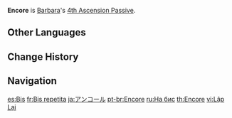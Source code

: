 {{Talent Infobox
|image         = Talent Encore.png
|character     = Barbara
|type          = 4th Ascension Passive
|info          = When your active character gains an Elemental Orb/Particle, the duration of the Melody Loop of '''[[Let the Show Begin♪]]''' is extended by 1s.<br />The maximum extension is 5s.
|utility1      = Duration Increase
}}
'''Encore''' is [[Barbara]]'s [[4th Ascension Passive]].

==Other Languages==
{{Other Languages
|en      = Encore
|zhs     = 安可
|zhs_rm  = Ānkě
|zht     = 安可
|zht_rm  = Ānkě
|zh_tl   = Encore
|ja      = アンコール
|ja_rm   = Ankooru
|ja_tl   = Encore
|ko      = 앵콜
|ko_rm   = Aengkol
|ko_tl   = Encore
|es      = Bis
|es_tl   = Encore
|fr      = Bis repetita
|fr_tl   = Encore
|ru      = На бис
|ru_tl   = Encore
|th      = Encore
|vi      = Lập Lại
|vi_tl   = Repeat
|de      = Encore
|id      = Encore
|pt      = Encore
|tr      = Bis
|tr_tl   = 
|it      = Bis!
|it_tl   = Encore!
}}

==Change History==
{{Change History|1.0}}
{{clr}}

==Navigation==
{{Talent Navbox|Barbara}}

[[es:Bis]]
[[fr:Bis repetita]]
[[ja:アンコール]]
[[pt-br:Encore]]
[[ru:На бис]]
[[th:Encore]]
[[vi:Lập Lại]]